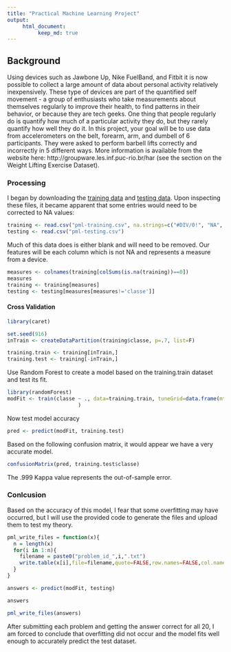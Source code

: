 ```yaml
---
title: "Practical Machine Learning Project"
output: 
     html_document: 
          keep_md: true
---
```

## Background
Using devices such as Jawbone Up, Nike FuelBand, and Fitbit it is now possible to collect a large amount of data about personal activity relatively inexpensively. These type of devices are part of the quantified self movement - a group of enthusiasts who take measurements about themselves regularly to improve their health, to find patterns in their behavior, or because they are tech geeks. One thing that people regularly do is quantify how much of a particular activity they do, but they rarely quantify how well they do it. In this project, your goal will be to use data from accelerometers on the belt, forearm, arm, and dumbell of 6 participants. They were asked to perform barbell lifts correctly and incorrectly in 5 different ways. More information is available from the website here: http://groupware.les.inf.puc-rio.br/har (see the section on the Weight Lifting Exercise Dataset). 

### Processing
I began by downloading the [training data](https://d396qusza40orc.cloudfront.net/predmachlearn/pml-training.csv) and [testing data](https://d396qusza40orc.cloudfront.net/predmachlearn/pml-testing.csv). Upon inspecting these files, it became apparent that some entries would need to be corrected to NA values:

```r
training <- read.csv("pml-training.csv", na.strings=c("#DIV/0!", "NA", ""))
testing <- read.csv("pml-testing.csv")
```
Much of this data does is either blank and will need to be removed. Our features will be each column which is not NA and represents a measure from a device.
```r
measures <- colnames(training[colSums(is.na(training))==0])
measures
training <- training[measures]
testing <- testing[measures[measures!='classe']]
```

#### Cross Validation
```r
library(caret)

set.seed(916)
inTrain <- createDataPartition(training$classe, p=.7, list=F)

training.train <- training[inTrain,]
training.test <- training[-inTrain,]
```
Use Random Forest to create a model based on the training.train dataset and test its fit.
```r
library(randomForest)
modFit <- train(classe ~ ., data=training.train, tuneGrid=data.frame(mtry=3),                                trControl=trainControl(method="none")  
                       )
```
Now test model accuracy
```r
pred <- predict(modFit, training.test)
```
Based on the following confusion matrix, it would appear we have a very accurate model.
```r
confusionMatrix(pred, training.test$classe)
```
The .999 Kappa value represents the out-of-sample error.

### Conlcusion
Based on the accuracy of this model, I fear that some overfitting may have occurred, but I will use the provided code to generate the files and upload them to test my theory.
```r
pml_write_files = function(x){
  n = length(x)
  for(i in 1:n){
    filename = paste0("problem_id_",i,".txt")
    write.table(x[i],file=filename,quote=FALSE,row.names=FALSE,col.names=FALSE)
  }
}

answers <- predict(modFit, testing)

answers

pml_write_files(answers)
```
After submitting each problem and getting the answer correct for all 20, I am forced to conclude that overfitting did not occur and the model fits well enough to accurately predict the test dataset.